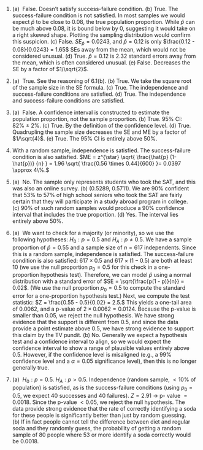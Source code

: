 1. \(a)  False. Doesn't satisfy success-failure condition. (b) True. The success-failure condition is not satisfied. In most samples we would expect $\hat{p}$ to be close to 0.08, the true population proportion. While $\hat{p}$ can be much above 0.08, it is bound below by 0, suggesting it would take on a right skewed shape. Plotting the sampling distribution would confirm this suspicion. (c) False. $SE_{\hat{p}} = 0.0243$, and $\hat{p} = 0.12$ is only $\frac{0.12 - 0.08}{0.0243} = 1.65$ SEs away from the mean, which would not be considered unusual. (d) True. $\hat{p}=0.12$ is 2.32 standard errors away from the mean, which is often considered unusual. (e) False. Decreases the SE by a factor of $1/\sqrt{2}$.

1. \(a)  True. See the reasoning of 6.1(b). (b) True. We take the square root of the sample size in the SE formula. (c) True. The independence and success-failure conditions are satisfied. (d) True. The independence and success-failure conditions are satisfied.

1. \(a)  False. A confidence interval is constructed to estimate the population proportion, not the sample proportion. (b) True. 95% CI: $82\%\ \pm\ 2\%$. (c) True. By the definition of the confidence level. (d) True. Quadrupling the sample size decreases the SE and ME by a factor of $1/\sqrt{4}$. (e) True. The 95% CI is entirely above 50%.

1. With a random sample, independence is satisfied. The success-failure condition is also satisfied. $ME = z^{\star} \sqrt{ \frac{\hat{p} (1-\hat{p})} {n} } = 1.96 \sqrt{ \frac{0.56 \times  0.44}{600} }= 0.0397 \approx 4\%.$

1. \(a)  No. The sample only represents students who took the SAT, and this was also an online survey. (b) (0.5289, 0.5711). We are 90% confident that 53% to 57% of high school seniors who took the SAT are fairly certain that they will participate in a study abroad program in college. (c) 90% of such random samples would produce a 90% confidence interval that includes the true proportion. (d) Yes. The interval lies entirely above 50%.

1. \(a)  We want to check for a majority (or minority), so we use the following hypotheses: $H_0: p = 0.5$ and $H_A: p \neq 0.5$. We have a sample proportion of $\hat{p} = 0.55$ and a sample size of $n = 617$ independents. Since this is a random sample, independence is satisfied. The success-failure condition is also satisfied: $617 \times 0.5$ and $617 \times (1 - 0.5)$ are both at least 10 (we use the null proportion $p_0 = 0.5$ for this check in a one-proportion hypothesis test). Therefore, we can model $\hat{p}$ using a normal distribution with a standard error of $SE = \sqrt{\frac{p(1 - p)}{n}} = 0.02$. (We use the null proportion $p_0 = 0.5$ to compute the standard error for a one-proportion hypothesis test.) Next, we compute the test statistic: $Z = \frac{0.55 - 0.5}{0.02} = 2.5.$ This yields a one-tail area of 0.0062, and a p-value of $2 \times 0.0062 = 0.0124.$ Because the p-value is smaller than 0.05, we reject the null hypothesis. We have strong evidence that the support is different from 0.5, and since the data provide a point estimate above 0.5, we have strong evidence to support this claim by the TV pundit. (b) No. Generally we expect a hypothesis test and a confidence interval to align, so we would expect the confidence interval to show a range of plausible values entirely above 0.5. However, if the confidence level is misaligned (e.g., a 99% confidence level and a $\alpha = 0.05$ significance level), then this is no longer generally true.

1. \(a)  $H_0: p = 0.5$. $H_A: p > 0.5$. Independence (random sample, $<10\%$ of population) is satisfied, as is the success-failure conditions (using $p_0 = 0.5$, we expect 40 successes and 40 failures). $Z = 2.91$ $\to$ p- value $= 0.0018$. Since the p-value $< 0.05$, we reject the null hypothesis. The data provide strong evidence that the rate of correctly identifying a soda for these people is significantly better than just by random guessing. (b) If in fact people cannot tell the difference between diet and regular soda and they randomly guess, the probability of getting a random sample of 80 people where 53 or more identify a soda correctly would be 0.0018.
